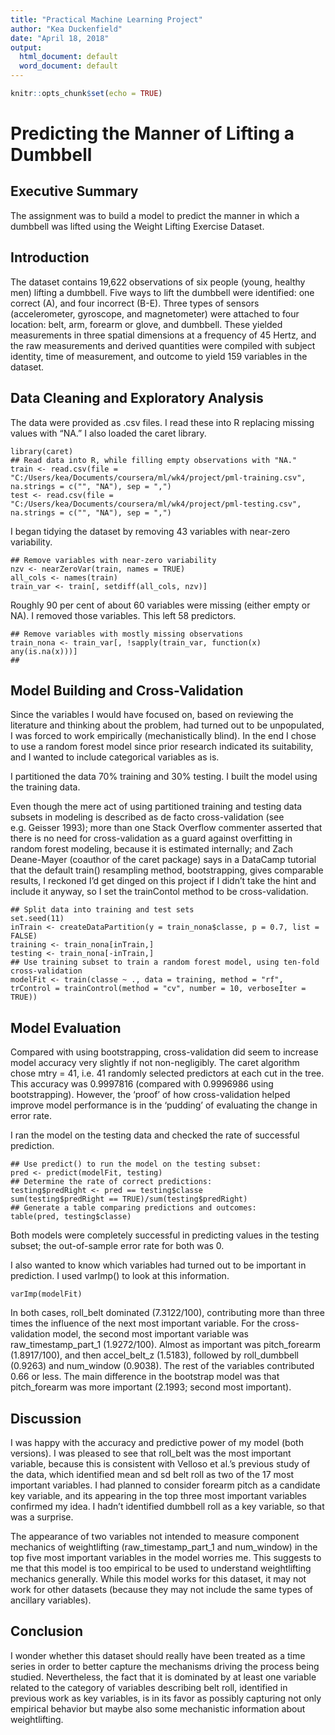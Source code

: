 ---
title: "Practical Machine Learning Project"
author: "Kea Duckenfield"
date: "April 18, 2018"
output:
  html_document: default
  word_document: default
---

```{r setup, include=FALSE}
knitr::opts_chunk$set(echo = TRUE)
```

# Predicting the Manner of Lifting a Dumbbell

## Executive Summary

The assignment was to build a model to predict the manner in which a dumbbell was lifted using the Weight Lifting Exercise Dataset.

## Introduction

The dataset contains 19,622 observations of six people (young, healthy men) lifting a dumbbell. Five ways to lift the dumbbell were identified: one correct (A), and four incorrect (B-E). Three types of sensors (accelerometer, gyroscope, and magnetometer) were attached to four location: belt, arm, forearm or glove, and dumbbell. These yielded measurements in three spatial dimensions at a frequency of 45 Hertz, and the raw measurements and derived quantities were compiled with subject identity, time of measurement, and outcome to yield 159 variables in the dataset. 

## Data Cleaning and Exploratory Analysis

The data were provided as .csv files. I read these into R replacing missing values with "NA." I also loaded the caret library.

```{preliminaries}
library(caret)
## Read data into R, while filling empty observations with "NA."
train <- read.csv(file = "C:/Users/kea/Documents/coursera/ml/wk4/project/pml-training.csv", na.strings = c("", "NA"), sep = ",")
test <- read.csv(file = "C:/Users/kea/Documents/coursera/ml/wk4/project/pml-testing.csv", na.strings = c("", "NA"), sep = ",")
```

I began tidying the dataset by removing 43 variables with near-zero variability.

```{remove variables}
## Remove variables with near-zero variability
nzv <- nearZeroVar(train, names = TRUE)
all_cols <- names(train)
train_var <- train[, setdiff(all_cols, nzv)]
```

Roughly 90 per cent of about 60 variables were missing (either empty or NA). I removed those variables. This left 58 predictors.

```{remove incomplete variables}
## Remove variables with mostly missing observations
train_nona <- train_var[, !sapply(train_var, function(x) any(is.na(x)))]
## 
```

## Model Building and Cross-Validation

Since the variables I would have focused on, based on reviewing the literature and thinking about the problem, had turned out to be unpopulated, I was forced to work empirically (mechanistically blind). In the end I chose to use a random forest model since prior research indicated its suitability, and I wanted to include categorical variables as is.

I partitioned the data 70% training and 30% testing. I built the model using the training data.

Even though the mere act of using partitioned training and testing data subsets in modeling is described as de facto cross-validation (see e.g. Geisser 1993); more than one Stack Overflow commenter asserted that there is no need for cross-validation as a guard against overfitting in random forest modeling, because it is estimated internally; and Zach Deane-Mayer (coauthor of the caret package) says in a DataCamp tutorial that the default train() resampling method, bootstrapping, gives comparable results, I reckoned I'd get dinged on this project if I didn't take the hint and include it anyway, so I set the trainContol method to be cross-validation.

```{build model}
## Split data into training and test sets
set.seed(11)
inTrain <- createDataPartition(y = train_nona$classe, p = 0.7, list = FALSE)
training <- train_nona[inTrain,]
testing <- train_nona[-inTrain,]
## Use training subset to train a random forest model, using ten-fold cross-validation
modelFit <- train(classe ~ ., data = training, method = "rf", trControl = trainControl(method = "cv", number = 10, verboseIter = TRUE))
```

## Model Evaluation

Compared with using bootstrapping, cross-validation did seem to increase model accuracy very slightly if not non-negligibly. The caret algorithm chose mtry = 41, i.e. 41 randomly selected predictors at each cut in the tree. This accuracy was 0.9997816 (compared with 0.9996986 using bootstrapping). However, the 'proof' of how cross-validation helped improve model performance is in the 'pudding' of evaluating the change in error rate.

I ran the model on the testing data and checked the rate of successful prediction.

```{test the model}
## Use predict() to run the model on the testing subset:
pred <- predict(modelFit, testing)
## Determine the rate of correct predictions:
testing$predRight <- pred == testing$classe
sum(testing$predRight == TRUE)/sum(testing$predRight)
## Generate a table comparing predictions and outcomes:
table(pred, testing$classe)
```

Both models were completely successful in predicting values in the testing subset; the out-of-sample error rate for both was 0.

I also wanted to know which variables had turned out to be important in prediction. I used varImp() to look at this information.

```{investigate which variables most influenced prediction of the manner of dumbbell lifting }
varImp(modelFit)
```

In both cases, roll_belt dominated (7.3122/100), contributing more than three times the influence of the next most important variable. For the cross-validation model, the second most important variable was raw_timestamp_part_1 (1.9272/100). Almost as important was pitch_forearm (1.8917/100), and then accel_belt_z (1.5183), followed by roll_dumbbell (0.9263) and num_window (0.9038). The rest of the variables contributed 0.66 or less. The main difference in the bootstrap model was that pitch_forearm was more important (2.1993; second most important).

## Discussion

I was happy with the accuracy and predictive power of my model (both versions). I was pleased to see that roll_belt was the most important variable, because this is consistent with Velloso et al.'s previous study of the data, which identified mean and sd belt roll as two of the 17 most important variables. I had planned to consider forearm pitch as a candidate key variable, and its appearing in the top three most important variables confirmed my idea. I hadn't identified dumbbell roll as a key variable, so that was a surprise.

The appearance of two variables not intended to measure component mechanics of weightlifting (raw_timestamp_part_1 and num_window) in the top five most important variables in the model worries me. This suggests to me that this model is too empirical to be used to understand weightlifting mechanics generally. While this model works for this dataset, it may not work for other datasets (because they may not include the same types of ancillary variables). 

## Conclusion

I wonder whether this dataset should really have been treated as a time series in order to better capture the mechanisms driving the process being studied. Nevertheless, the fact that it is dominated by at least one variable related to the category of variables describing belt roll, identified in previous work as key variables, is in its favor as possibly capturing not only empirical behavior but maybe also some mechanistic information about weightlifting.

